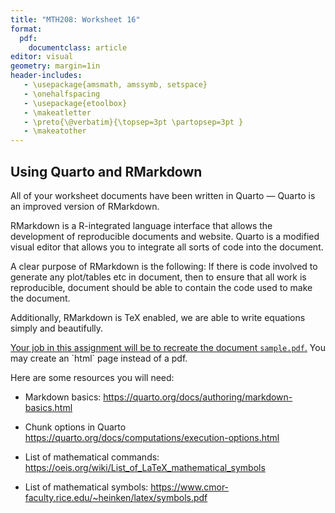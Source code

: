 ```yaml
---
title: "MTH208: Worksheet 16"
format: 
  pdf:
    documentclass: article
editor: visual
geometry: margin=1in
header-includes:
   - \usepackage{amsmath, amssymb, setspace}
   - \onehalfspacing
   - \usepackage{etoolbox} 
   - \makeatletter 
   - \preto{\@verbatim}{\topsep=3pt \partopsep=3pt } 
   - \makeatother
---
```


## Using Quarto and RMarkdown

All of your worksheet documents have been written in Quarto --- Quarto is an improved version of RMarkdown.

RMarkdown is a R-integrated language interface that allows the development of reproducible documents and website. Quarto is a modified visual editor that allows you to integrate all sorts of code into the document.

A clear purpose of RMarkdown is the following: If there is code involved to generate any plot/tables etc in document, then to ensure that all work is reproducible, document should be able to contain the code used to make the document.

Additionally, RMarkdown is TeX enabled, we are able to write equations simply and beautifully.

[Your job in this assignment will be to recreate the document `sample.pdf`.]{.underline} You may create an \`html\` page instead of a pdf.

Here are some resources you will need:

-   Markdown basics: <https://quarto.org/docs/authoring/markdown-basics.html>

-   Chunk options in Quarto <https://quarto.org/docs/computations/execution-options.html>

-   List of mathematical commands: <https://oeis.org/wiki/List_of_LaTeX_mathematical_symbols>

-   List of mathematical symbols: <https://www.cmor-faculty.rice.edu/~heinken/latex/symbols.pdf>
